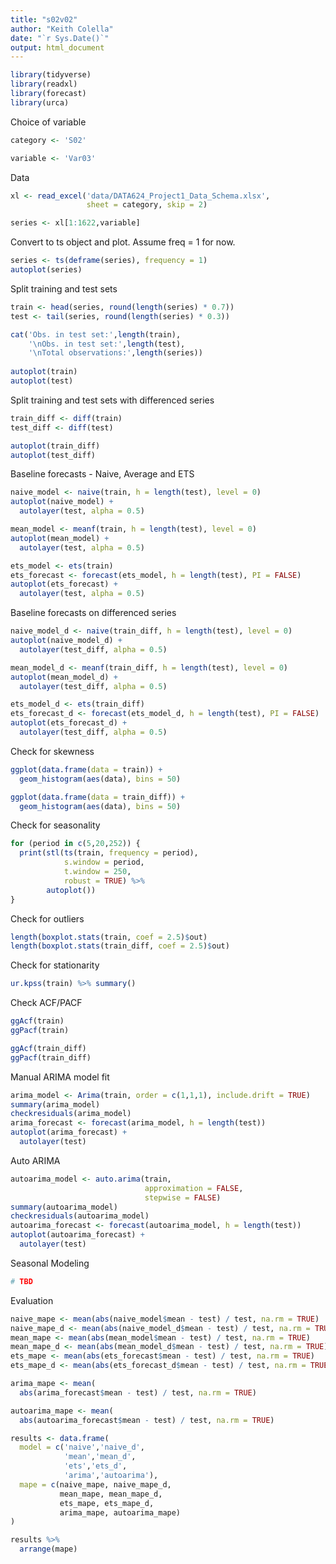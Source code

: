 ```yaml
---
title: "s02v02"
author: "Keith Colella"
date: "`r Sys.Date()`"
output: html_document
---
```


```r
library(tidyverse)
library(readxl)
library(forecast)
library(urca)
```

Choice of variable

```r
category <- 'S02'
```


```r
variable <- 'Var03'
```

Data

```r
xl <- read_excel('data/DATA624_Project1_Data_Schema.xlsx',
                 sheet = category, skip = 2)

series <- xl[1:1622,variable]
```

Convert to ts object and plot. Assume freq = 1 for now.

```r
series <- ts(deframe(series), frequency = 1)
autoplot(series)
```

Split training and test sets

```r
train <- head(series, round(length(series) * 0.7))
test <- tail(series, round(length(series) * 0.3))

cat('Obs. in test set:',length(train),
    '\nObs. in test set:',length(test),
    '\nTotal observations:',length(series))
    
autoplot(train)
autoplot(test)
```

Split training and test sets with differenced series

```r
train_diff <- diff(train)
test_diff <- diff(test)

autoplot(train_diff)
autoplot(test_diff)
```

Baseline forecasts - Naive, Average and ETS

```r
naive_model <- naive(train, h = length(test), level = 0)
autoplot(naive_model) + 
  autolayer(test, alpha = 0.5)

mean_model <- meanf(train, h = length(test), level = 0)
autoplot(mean_model) + 
  autolayer(test, alpha = 0.5)

ets_model <- ets(train)
ets_forecast <- forecast(ets_model, h = length(test), PI = FALSE)
autoplot(ets_forecast) + 
  autolayer(test, alpha = 0.5)
```

Baseline forecasts on differenced series

```r
naive_model_d <- naive(train_diff, h = length(test), level = 0)
autoplot(naive_model_d) + 
  autolayer(test_diff, alpha = 0.5)

mean_model_d <- meanf(train_diff, h = length(test), level = 0)
autoplot(mean_model_d) + 
  autolayer(test_diff, alpha = 0.5)

ets_model_d <- ets(train_diff)
ets_forecast_d <- forecast(ets_model_d, h = length(test), PI = FALSE)
autoplot(ets_forecast_d) + 
  autolayer(test_diff, alpha = 0.5)
```

Check for skewness

```r
ggplot(data.frame(data = train)) +
  geom_histogram(aes(data), bins = 50)

ggplot(data.frame(data = train_diff)) +
  geom_histogram(aes(data), bins = 50)
```

Check for seasonality

```r
for (period in c(5,20,252)) {
  print(stl(ts(train, frequency = period),
            s.window = period,
            t.window = 250,
            robust = TRUE) %>%
        autoplot())
}
```

Check for outliers

```r
length(boxplot.stats(train, coef = 2.5)$out)
length(boxplot.stats(train_diff, coef = 2.5)$out)
```

Check for stationarity

```r
ur.kpss(train) %>% summary()
```

Check ACF/PACF

```r
ggAcf(train)
ggPacf(train)

ggAcf(train_diff)
ggPacf(train_diff)
```

Manual ARIMA model fit

```r
arima_model <- Arima(train, order = c(1,1,1), include.drift = TRUE)
summary(arima_model)
checkresiduals(arima_model)
arima_forecast <- forecast(arima_model, h = length(test))
autoplot(arima_forecast) +
  autolayer(test)
```

Auto ARIMA

```r
autoarima_model <- auto.arima(train, 
                              approximation = FALSE, 
                              stepwise = FALSE)
summary(autoarima_model)
checkresiduals(autoarima_model)
autoarima_forecast <- forecast(autoarima_model, h = length(test))
autoplot(autoarima_forecast) +
  autolayer(test)
```

Seasonal Modeling

```r
# TBD
```

Evaluation

```r
naive_mape <- mean(abs(naive_model$mean - test) / test, na.rm = TRUE)
naive_mape_d <- mean(abs(naive_model_d$mean - test) / test, na.rm = TRUE)
mean_mape <- mean(abs(mean_model$mean - test) / test, na.rm = TRUE)
mean_mape_d <- mean(abs(mean_model_d$mean - test) / test, na.rm = TRUE)
ets_mape <- mean(abs(ets_forecast$mean - test) / test, na.rm = TRUE)
ets_mape_d <- mean(abs(ets_forecast_d$mean - test) / test, na.rm = TRUE)

arima_mape <- mean(
  abs(arima_forecast$mean - test) / test, na.rm = TRUE)

autoarima_mape <- mean(
  abs(autoarima_forecast$mean - test) / test, na.rm = TRUE)

results <- data.frame(
  model = c('naive','naive_d',
            'mean','mean_d',
            'ets','ets_d',
            'arima','autoarima'),
  mape = c(naive_mape, naive_mape_d,
           mean_mape, mean_mape_d,
           ets_mape, ets_mape_d,
           arima_mape, autoarima_mape)
)

results %>%
  arrange(mape)
```

